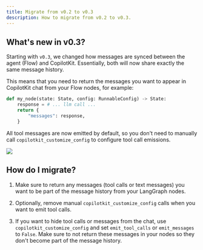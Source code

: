 ```yaml
---
title: Migrate from v0.2 to v0.3
description: How to migrate from v0.2 to v0.3.
---
```


## What's new in v0.3?

Starting with `v0.3`, we changed how messages are synced between the agent (Flow) and CopilotKit. Essentially, both will now share exactly the same message history.

This means that you need to return the messages you want to appear in CopilotKit chat from your Flow nodes, for example:

```python
def my_node(state: State, config: RunnableConfig) -> State:
    response = # ... llm call ...
    return {
        "messages": response,
    }
```

All tool messages are now emitted by default, so you don't need to manually call `copilotkit_customize_config` to configure tool call emissions.

<Frame>
    <img src="/images/coagents-v-0-3-migration-image.png" />
</Frame>

## How do I migrate?

1. Make sure to return any messages (tool calls or text messages) you want to be part of the message history from your LangGraph nodes.

2. Optionally, remove manual `copilotkit_customize_config` calls when you want to emit tool calls.

3. If you want to hide tool calls or messages from the chat, use `copilotkit_customize_config` and set `emit_tool_calls` or `emit_messages` to `False`. Make sure to not return these messages in your nodes so they don't become part of the message history.
